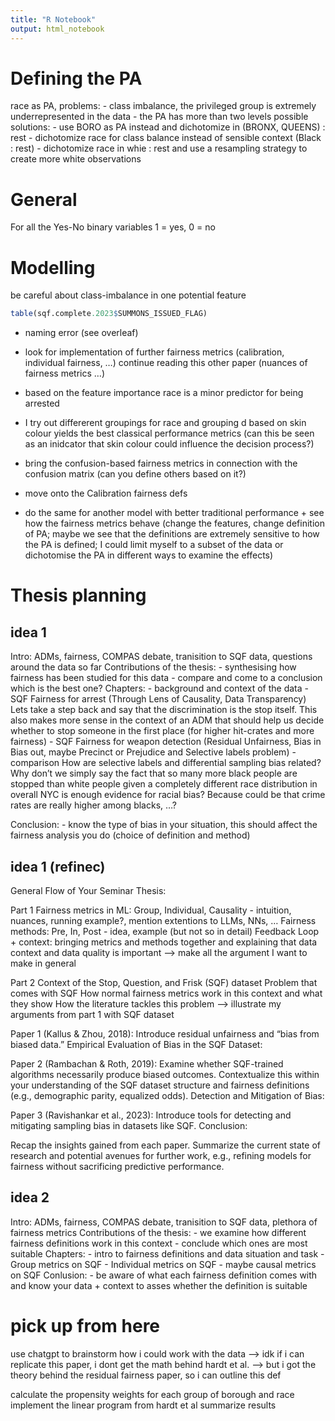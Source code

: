 ```yaml
---
title: "R Notebook"
output: html_notebook
---
```


# Defining the PA
race as PA, problems:
- class imbalance, the privileged group is extremely underrepresented in the data
- the PA has more than two levels
possible solutions:
- use BORO as PA instead and dichotomize in (BRONX, QUEENS) : rest
- dichotomize race for class balance instead of sensible context (Black : rest)
- dichotomize race in whie : rest and use a resampling strategy to create more white observations


# General
For all the Yes-No binary variables 1 = yes, 0 = no

# Modelling
be careful about class-imbalance in one potential feature
```r
table(sqf.complete.2023$SUMMONS_ISSUED_FLAG)
```



-  naming error (see overleaf)
- look for implementation of further fairness metrics
(calibration, individual fairness, ...)
continue reading this other paper (nuances of fairness metrics ...)

- based on the feature importance race is a minor predictor for being arrested
- I try out differerent groupings for race and grouping d based on skin colour yields the best classical performance metrics (can this be seen as an inidcator that skin colour could influence the decision process?)

- bring the confusion-based fairness metrics in connection with the confusion matrix
(can you define others based on it?)
- move onto the Calibration fairness defs
- do the same for another model with better traditional performance + see how
the fairness metrics behave (change the features, change definition of PA; maybe
we see that the definitions are extremely sensitive to how the PA is defined;
I could limit myself to a subset of the data or dichotomise the PA in different
ways to examine the effects)

# Thesis planning

## idea 1
Intro:
ADMs, fairness, COMPAS debate, tranisition to SQF data, questions around the data so far
Contributions of the thesis:
- synthesising how fairness has been studied for this data
- compare and come to a conclusion which is the best one?
Chapters:
- background and context of the data
- SQF Fairness for arrest (Through Lens of Causality, Data Transparency)
Lets take a step back and say that the discrimination is the stop itself. This also makes
more sense in the context of an ADM that should help us decide whether to stop someone in the first place (for higher hit-crates and more fairness)
- SQF Fairness for weapon detection (Residual Unfairness, Bias in Bias out, maybe Precinct or Prejudice and Selective labels problem)
- comparison
How are selective labels and differential sampling bias related?
Why don't we simply say the fact that so many more black people are stopped than white people
given a completely different race distribution in overall NYC is enough evidence for racial bias?
Because could be that crime rates are really higher among blacks, ...?

Conclusion:
- know the type of bias in your situation, this should affect the fairness
analysis you do (choice of definition and method)

## idea 1 (refinec)
General Flow of Your Seminar Thesis:

Part 1
Fairness metrics in ML: Group, Individual, Causality - intuition, nuances, running example?, mention extentions to LLMs, NNs, ...
Fairness methods: Pre, In, Post - idea, example (but not so in detail)
Feedback Loop + context: bringing metrics and methods together and explaining that data context and data quality is important
--> make all the argument I want to make in general

Part 2
Context of the Stop, Question, and Frisk (SQF) dataset
Problem that comes with SQF
How normal fairness metrics work in this context and what they show
How the literature tackles this problem
--> illustrate my arguments from part 1 with SQF dataset


Paper 1 (Kallus & Zhou, 2018): Introduce residual unfairness and "bias from biased data."
Empirical Evaluation of Bias in the SQF Dataset:

Paper 2 (Rambachan & Roth, 2019): Examine whether SQF-trained algorithms necessarily produce biased outcomes.
Contextualize this within your understanding of the SQF dataset structure and fairness definitions (e.g., demographic parity, equalized odds).
Detection and Mitigation of Bias:

Paper 3 (Ravishankar et al., 2023): Introduce tools for detecting and mitigating sampling bias in datasets like SQF.
Conclusion:

Recap the insights gained from each paper.
Summarize the current state of research and potential avenues for further work, e.g., refining models for fairness without sacrificing predictive performance.


## idea 2
Intro:
ADMs, fairness, COMPAS debate, tranisition to SQF data, plethora of fairness metrics
Contributions of the thesis:
- we examine how different fairness definitions work in this context
- conclude which ones are most suitable
Chapters:
- intro to fairness definitions and data situation and task
- Group metrics on SQF
- Individual metrics on SQF
- maybe causal metrics on SQF
Conlusion:
- be aware of what each fairness definition comes with and know your data + context
to asses whether the definition is suitable


# pick up from here
use chatgpt to brainstorm how i could work with the data
--> idk if i can replicate this paper, i dont get the math behind hardt et al.
--> but i got the theory behind the residual fairness paper, so i can outline this def

calculate the propensity weights for each group of borough and race
implement the linear program from hardt et al
summarize results




